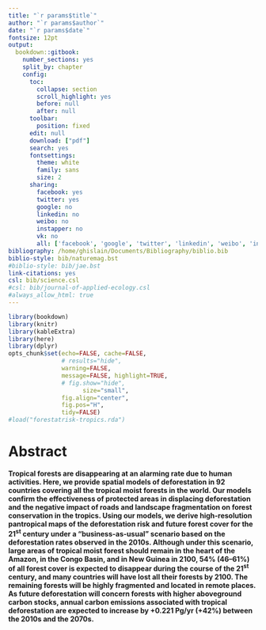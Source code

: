 ```yaml
---
title: "`r params$title`"
author: "`r params$author`"
date: "`r params$date`"
fontsize: 12pt
output:
  bookdown::gitbook:
    number_sections: yes
    split_by: chapter  
    config:
      toc:
        collapse: section
        scroll_highlight: yes
        before: null
        after: null
      toolbar:
        position: fixed
      edit: null
      download: ["pdf"]
      search: yes
      fontsettings:
        theme: white
        family: sans
        size: 2
      sharing:
        facebook: yes
        twitter: yes
        google: no
        linkedin: no
        weibo: no
        instapper: no
        vk: no
        all: ['facebook', 'google', 'twitter', 'linkedin', 'weibo', 'instapaper']
bibliography: /home/ghislain/Documents/Bibliography/biblio.bib
biblio-style: bib/naturemag.bst
#biblio-style: bib/jae.bst
link-citations: yes
csl: bib/science.csl
#csl: bib/journal-of-applied-ecology.csl
#always_allow_html: true
---
```


```r
library(bookdown)
library(knitr)
library(kableExtra)
library(here)
library(dplyr)
opts_chunk$set(echo=FALSE, cache=FALSE,
               # results="hide", 
               warning=FALSE,
               message=FALSE, highlight=TRUE,
               # fig.show="hide",
			         size="small",
               fig.align="center",
               fig.pos="H",
               tidy=FALSE)
#load("forestatrisk-tropics.rda")
```

\linenumbers

# Abstract {-}

**Tropical forests are disappearing at an alarming rate due to human activities. Here, we provide spatial models of deforestation in 92 countries covering all the tropical moist forests in the world. Our models confirm the effectiveness of protected areas in displacing deforestation and the negative impact of roads and landscape fragmentation on forest conservation in the tropics. Using our models, we derive high-resolution pantropical maps of the deforestation risk and future forest cover for the 21^st^ century under a "business-as-usual" scenario based on the deforestation rates observed in the 2010s. Although under this scenario, large areas of tropical moist forest should remain in the heart of the Amazon, in the Congo Basin, and in New Guinea in 2100, 54% (46--61%) of all forest cover is expected to disappear during the course of the 21^st^ century, and many countries will have lost all their forests by 2100. The remaining forests will be highly fragmented and located in remote places. As future deforestation will concern forests with higher aboveground carbon stocks, annual carbon emissions associated with tropical deforestation are expected to increase by +0.221 Pg/yr (+42%) between the 2010s and the 2070s.**

<!-- **Keywords:** deforestation, forecasts, forest cover change, forest refuge areas, moist tropical forests, spatial modelling, scenarios. -->

<!-- **One sentence summary:** Anthropogenic deforestation will affect tropical forests with higher carbon stocks in the future. -->

\newpage
